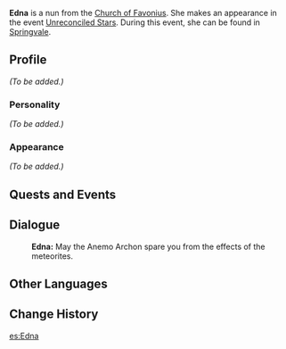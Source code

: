{{Meta
<!-- Remove this template after adding the missing info -->
|missing_NPC_profile  = yes
}}
{{Character Infobox
|image            = NPC Edna.png
|region           = Mondstadt
|affiliation      = Church of Favonius
|title            = Nun
|type             = Event NPC
}}
'''Edna''' is a nun from the [[Church of Favonius]]. She makes an appearance in the event [[Unreconciled Stars]]. During this event, she can be found in [[Springvale]].

==Profile==
<!--detailed story/lore information goes here-->
''(To be added.)''

===Personality===
''(To be added.)''

===Appearance===
''(To be added.)''

==Quests and Events==
{{Quests and Events}}

==Dialogue==
{{Dialogue start}}
:'''Edna:''' May the Anemo Archon spare you from the effects of the meteorites.
{{Dialogue end}}

==Other Languages==
{{Other Languages|default_hidden = 1
|en      = Edna
|zhs     = 艾德娜
|zhs_rm  = Àidénà
|zht     = 艾德娜
|zht_rm  = Àidénà
|ja      = エドナ
|ja_rm   = Edona
|ko      = 에드나
|ko_rm   = Edeuna
|es      = Edna
|fr      = Edna
|ru      = Эдна
|th      = Edna
|vi      = Edna
|de      = Edna
|id      = Edna
|pt      = Edna
}}

==Change History==
{{Change History|1.1}}

[[es:Edna]]